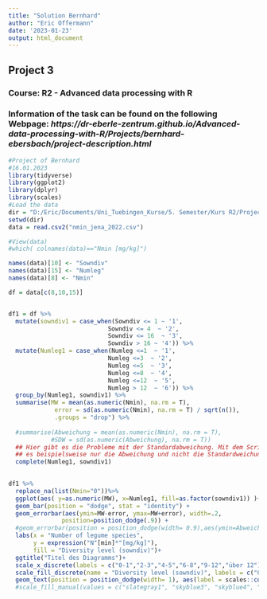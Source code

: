 ```yaml
---
title: "Solution Bernhard"
author: "Eric Offermann"
date: '2023-01-23'
output: html_document
---
```

## Project 3
### Course: R2 -  Advanced data processing with R
### Information of the task can be found on the following Webpage: *https://dr-eberle-zentrum.github.io/Advanced-data-processing-with-R/Projects/bernhard-ebersbach/project-description.html*
```r
#Project of Bernhard
#16.01.2023
library(tidyverse)
library(ggplot2)
library(dplyr)
library(scales)
#Load the data
dir = "D:/Eric/Documents/Uni_Tuebingen_Kurse/5. Semester/Kurs R2/Project3_RKurs"
setwd(dir)
data = read.csv2("nmin_jena_2022.csv")

#View(data)
#which( colnames(data)=="Nmin [mg/kg]")

names(data)[10] <- "Sowndiv"
names(data)[15] <- "Numleg"
names(data)[8] <- "Nmin"

df = data[c(8,10,15)]


df1 = df %>%
  mutate(sowndiv1 = case_when(Sowndiv <= 1 ~ '1',
                            Sowndiv <= 4  ~ '2',
                            Sowndiv <= 16  ~ '3',
                            Sowndiv > 16 ~ '4')) %>%
  mutate(Numleg1 = case_when(Numleg <=1  ~ '1',
                            Numleg <=3  ~ '2',
                            Numleg <=5  ~ '3',
                            Numleg <=8  ~ '4',
                            Numleg <=12  ~ '5', 
                            Numleg > 12  ~ '6')) %>%
  group_by(Numleg1, sowndiv1) %>%
  summarise(MW = mean(as.numeric(Nmin), na.rm = T),
             error = sd(as.numeric(Nmin), na.rm = T) / sqrt(n()),
             .groups = "drop") %>% 
  
  #summarise(Abweichung = mean(as.numeric(Nmin), na.rm = T),
            #SDW = sd(as.numeric(Abweichung), na.rm = T))
  ## Hier gibt es die Probleme mit der Standardabweichung. Mit dem Script rechnet
  ## es beispielsweise nur die Abweichung und nicht die Standardweichung
  complete(Numleg1, sowndiv1)
  
```



```r
df1 %>%
  replace_na(list(Nmin="0"))%>%
  ggplot(aes( y=as.numeric(MW), x=Numleg1, fill=as.factor(sowndiv1)) )+ #Hier müsste man irgendwie alle Modelle auf eine Achse laden können
  geom_bar(position = "dodge", stat = "identity") +
  geom_errorbar(aes(ymin=MW-error, ymax=MW+error), width=.2,
               position=position_dodge(.9)) +
  #geom_errorbar(position = position_dodge(width= 0.9),aes(ymin=Abweichung-mean(SDABW), ymax=Abweichung+mean(SDABW)), width=.2)+
  labs(x = "Number of legume species",
       y = expression("N"[min]*"[mg/kg]"),
       fill = "Diversity level (sowndiv)")+
  ggtitle("Titel des Diagramms")+
  scale_x_discrete(labels = c("0-1","2-3","4-5","6-8","9-12","über 12"))+
  scale_fill_discrete(name = "Diversity level (sowndiv)", labels = c("0-1", "2-4", "4-16", ">16"))
  geom_text(position = position_dodge(width= 1), aes(label = scales::comma(round(Nmin, 1))), hjust = 0.7, vjust = 0.23, angle = 90)#+
  #scale_fill_manual(values = c("slategray1", "skyblue3", "skyblue4", "royalblue3", "royalblue4", "navy"))


```

